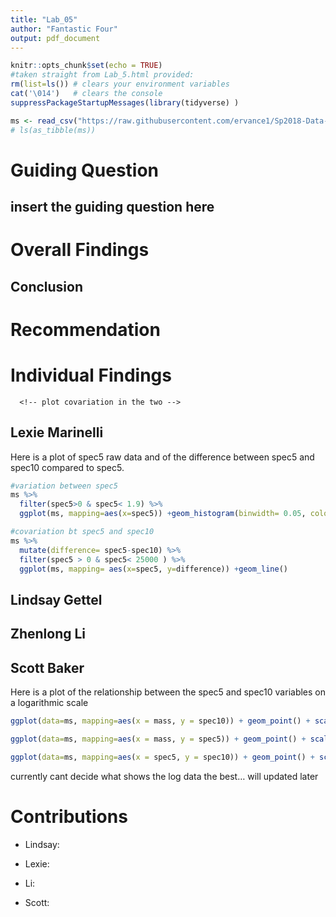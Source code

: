 ```yaml
---
title: "Lab_05"
author: "Fantastic Four"
output: pdf_document
---
```


```r
knitr::opts_chunk$set(echo = TRUE)
#taken straight from Lab_5.html provided:
rm(list=ls()) # clears your environment variables
cat('\014')   # clears the console
suppressPackageStartupMessages(library(tidyverse) )

ms <- read_csv("https://raw.githubusercontent.com/ervance1/Sp2018-Data-Science-repo/master/ms.csv") # load the data
# ls(as_tibble(ms))
```

# Guiding Question
## insert the guiding question here

# Overall Findings


## Conclusion  


# Recommendation



# Individual Findings
<!-- gist: plot variation in one of the spec variables -->
      <!-- plot covariation in the two -->


## Lexie Marinelli
Here is a plot of spec5 raw data and of the difference between spec5 and spec10 compared to spec5.
```r
#variation between spec5
ms %>%
  filter(spec5>0 & spec5< 1.9) %>%
  ggplot(ms, mapping=aes(x=spec5)) +geom_histogram(binwidth= 0.05, color= "blue") 

#covariation bt spec5 and spec10
ms %>%
  mutate(difference= spec5-spec10) %>%
  filter(spec5 > 0 & spec5< 25000 ) %>%
  ggplot(ms, mapping= aes(x=spec5, y=difference)) +geom_line()
```


## Lindsay Gettel


## Zhenlong Li


## Scott Baker
Here is a plot of the relationship between the spec5 and spec10 variables on a logarithmic scale 
```r
ggplot(data=ms, mapping=aes(x = mass, y = spec10)) + geom_point() + scale_x_log10() + scale_y_log10() + ggtitle(label = "Log Plot of spec10 vs. mass")

ggplot(data=ms, mapping=aes(x = mass, y = spec5)) + geom_point() + scale_x_log10() + scale_y_log10() + ggtitle(label = "Log Plot of spec5 vs. mass")

ggplot(data=ms, mapping=aes(x = spec5, y = spec10)) + geom_point() + scale_x_log10() + scale_y_log10() + ggtitle(label = "Log Plot of spec5 vs. spec10")

```
currently cant decide what shows the log data the best... will updated later

# Contributions
* Lindsay: 

* Lexie: 

* Li: 

* Scott: